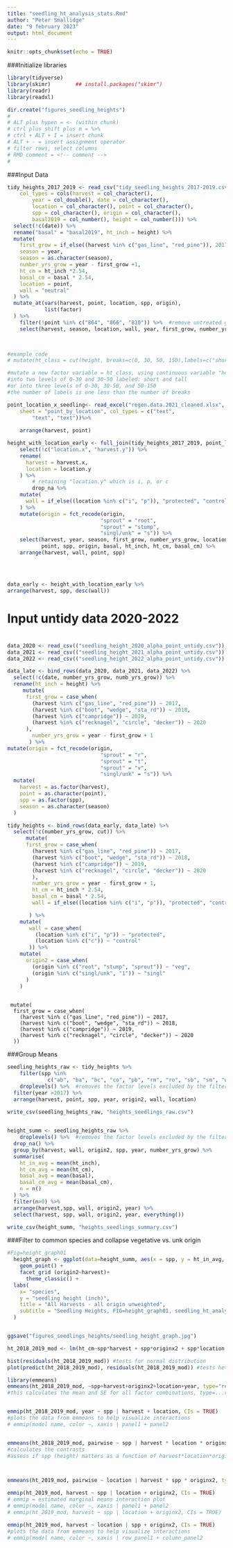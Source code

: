 ```yaml
---
title: "seedling_ht_analysis_stats.Rmd"
author: "Peter Smallidge"
date: "9 february 2023"
output: html_document
---
```


```r
knitr::opts_chunk$set(echo = TRUE)
```

###Initialize libraries
```r
library(tidyverse)
library(skimr)        ## install.packages("skimr")
library(readr)
library(readxl)

dir.create("figures_seedling_heights")
#
# ALT plus hypen = <- (within chunk)
# ctrl plus shift plus m = %>% 
# ctrl + ALT + I = insert chunk
# ALT + - = insert assignment operator
# filter rows, select columns
# RMD comment = <!-- comment -->
# 

```
<!-- 
DATA ORIGINS
"tidy_seedling_heights_2017-2019.csv" = file unknown
"seedling_height_2020_alpha_point_untidy.csv" = "seedling_ht_input_format_2020data.Rmd"
"seedling_height_2021_alpha_point_untidy.csv" = seedling_ht_input_format_2021data.Rmd
"seedling_height_2022_alpha_point_untidy.csv" = seedling_ht_input_format_2022data.Rmd

DATA FILES Produced
write_csv(seedling_heights_raw, "heights_seedlings_raw.csv")
write_csv(height_summ, "heights_seedlings_summary.csv")


-->





###Input Data
```r

tidy_heights_2017_2019 <- read_csv("tidy_seedling_heights_2017-2019.csv", 
    col_types = cols(harvest = col_character(), 
        year = col_double(), date = col_character(), 
        location = col_character(), point = col_character(), 
        spp = col_character(), origin = col_character(), 
        basal2019 = col_number(), height = col_number())) %>% 
  select(!c(date)) %>% 
  rename("basal" = "basal2019", ht_inch = height) %>% 
  mutate(
    first_grow = if_else((harvest %in% c("gas_line", "red_pine")), 2017, 2018),
    season = year,
    season = as.character(season),
    number_yrs_grow = year - first_grow +1,
    ht_cm = ht_inch *2.54,
    basal_cm = basal * 2.54,
    location = point,
    wall = "neutral"
  ) %>% 
  mutate_at(vars(harvest, point, location, spp, origin),
            list(factor)
  ) %>% 
    filter(!point %in% c("864", "866", "810")) %>%  #remove untreated gas line 
    select(harvest, season, location, wall, year, first_grow, number_yrs_grow, point, spp, origin, basal, ht_inch, ht_cm, basal_cm)


  
#example code  
# mutate(ht_class = cut(height, breaks=c(0, 30, 50, 150),labels=c("short","medium", "tall")))

#mutate a new factor variable = ht_class, using continuous variable "height"
#into two levels of 0-30 and 30-50 labeled: short and tall
#or into three levels of 0-30, 30-50, and 50-150
#the number of labels is one less than the number of breaks


```


```r
point_location_x_seedling<- read_excel("regen.data.2021_cleaned.xlsx", 
    sheet = "point_by_location", col_types = c("text", 
        "text", "text"))%>% 
    
    arrange(harvest, point)
```


```r
height_with_location_early <- full_join(tidy_heights_2017_2019, point_location_x_seedling, by = (c("point"))) %>% 
    select(!c("location.x", "harvest.y")) %>% 
    rename(
      harvest = harvest.x,
      location = location.y
    ) %>% 
        # retaining "location.y" which is i, p, or c
        drop_na %>% 
    mutate(
      wall = if_else((location %in% c("i", "p")), "protected", "control")
    ) %>% 
    mutate(origin = fct_recode(origin,
                              "sprout" = "root",
                              "sprout" = "stump",
                              "singl/unk" = "s")) %>% 
    select(harvest, year, season, first_grow, number_yrs_grow, location, wall, 
           point, spp, origin, basal, ht_inch, ht_cm, basal_cm) %>% 
    arrange(harvest, wall, point, spp)


      
  
data_early <- height_with_location_early %>% 
arrange(harvest, spp, desc(wall))

```



#
# Input untidy data 2020-2022
#

```r
data_2020 <- read_csv(("seedling_height_2020_alpha_point_untidy.csv"))
data_2021 <- read_csv(("seedling_height_2021_alpha_point_untidy.csv"))
data_2022 <- read_csv(("seedling_height_2022_alpha_point_untidy.csv"))

data_late <- bind_rows(data_2020, data_2021, data_2022) %>% 
  select(!c(date, number_yrs_grow, numb_yrs_grow)) %>% 
  rename(ht_inch = height) %>% 
     mutate(
      first_grow = case_when(
        (harvest %in% c("gas_line", "red_pine")) ~ 2017,
        (harvest %in% c("boot", "wedge", "sta_rd")) ~ 2018,
        (harvest %in% c("campridge")) ~ 2019,
        (harvest %in% c("recknagel", "circle", "decker")) ~ 2020
      ),
        number_yrs_grow = year - first_grow + 1
       ) %>% 
mutate(origin = fct_recode(origin,
                              "sprout" = "r",
                              "sprout" = "t",
                              "sprout" = "v",
                              "singl/unk" = "s")) %>% 
  mutate(
    harvest = as.factor(harvest), 
    point = as.character(point),
    spp = as.factor(spp),
    season = as.character(season)
  )

tidy_heights <- bind_rows(data_early, data_late) %>% 
  select(!c(number_yrs_grow, cut)) %>% 
      mutate(
      first_grow = case_when(
        (harvest %in% c("gas_line", "red_pine")) ~ 2017,
        (harvest %in% c("boot", "wedge", "sta_rd")) ~ 2018,
        (harvest %in% c("campridge")) ~ 2019,
        (harvest %in% c("recknagel", "circle", "decker")) ~ 2020
        ),
        number_yrs_grow = year - first_grow + 1,
        ht_cm = ht_inch * 2.54,
        basal_cm = basal * 2.54,
        wall = if_else((location %in% c("i", "p")), "protected", "control")

       ) %>% 
    mutate(
       wall = case_when(
         (location %in% c("i", "p")) ~ "protected",
         (location %in% c("c")) ~ "control"
       )) %>% 
    mutate(
      origin2 = case_when(
        (origin %in% c("root", "stump", "sprout")) ~ "veg",
        (origin %in% c("singl/unk", "1")) ~ "singl"
      )
    )
    

```


     mutate(
      first_grow = case_when(
        (harvest %in% c("gas_line", "red_pine")) ~ 2017,
        (harvest %in% c("boot", "wedge", "sta_rd")) ~ 2018,
        (harvest %in% c("campridge")) ~ 2019,
        (harvest %in% c("recknagel", "circle", "decker")) ~ 2020
      ))




###Group Means
```r
seedling_heights_raw <- tidy_heights %>% 
    filter(spp %in% 
             c("ab", "ba", "bc", "co", "pb", "rm", "ro", "sb", "sm", "wa", "wp", "eh", "bh")) %>% #spp less than n=50 removed
    droplevels() %>%  #removes the factor levels excluded by the filter
  filter(year >2017) %>% 
  arrange(harvest, point, spp, year, origin2, wall, location)
  
write_csv(seedling_heights_raw, "heights_seedlings_raw.csv")


height_summ <- seedling_heights_raw %>% 
    droplevels() %>%  #removes the factor levels excluded by the filter
  drop_na() %>% 
  group_by(harvest, wall, origin2, spp, year, number_yrs_grow) %>% 
  summarise(
    ht_in_avg = mean(ht_inch),
    ht_cm_avg = mean(ht_cm),
    basal_avg = mean(basal),
    basal_cm_avg = mean(basal_cm),
    n = n()
  ) %>% 
  filter(n>0) %>% 
  arrange(harvest,spp, wall, origin2, year) %>% 
  select(harvest, spp, wall, origin2, year, everything())

write_csv(height_summ, "heights_seedlings_summary.csv")


```





###Filter to common species and collapse vegetative vs. unk origin
```r


#Fig=height_graph01
  height_graph <- ggplot(data=height_summ, aes(x = spp, y = ht_in_avg, color = number_yrs_grow)) +
    geom_point() +
    facet_grid (origin2~harvest)+
      theme_classic() +
  labs(
    x= "species",
    y = "seedling height (inch)",
    title = "All Harvests - all origin unweighted",
    subtitle = "Seedling Heights, FIG=height_graph01, seedling_ht_analysis_stats.Rmd"
  ) 


ggsave("figures_seedlings_heights/seedling_height_graph.jpg")


```


```r

ht_2018_2019_mod <- lm(ht_cm~spp*harvest + spp*originx2 + spp*location + spp*year, data=height_common)

hist(residuals(ht_2018_2019_mod)) #tests for normal distribution
plot(predict(ht_2018_2019_mod), residuals(ht_2018_2019_mod)) #tests heteroscedasticity, thus log

library(emmeans)
emmeans(ht_2018_2019_mod, ~spp+harvest+originx2+location+year, type="response")
#this calculates the mean and SE for all factor combinations, type=...reverse transformed


emmip(ht_2018_2019_mod, year ~ spp | harvest + location, CIs = TRUE)
#plots the data from emmeans to help visualize interactions
# emmip(model name, color ~, xaxis | panel1 + panel2


emmeans(ht_2018_2019_mod, pairwise ~ spp | harvest * location * originx2 * year, type = "response")
#calculates the contrasts
#assess if spp (height) matters as a function of harvest*location*originx2*year




```


```r
emmeans(ht_2019_mod, pairwise ~ location | harvest * spp * originx2, type = "response")

emmip(ht_2019_mod, harvest ~ spp | location + originx2, CIs = TRUE)
# emmip = estimated marginal means interaction plot
# emmip(model name, color ~, xaxis | panel1 + panel2
# emmip(ht_2019_mod, harvest ~ spp | location + originx2, CIs = TRUE)

```


```r
emmip(ht_2019_mod, harvest ~ location | spp + originx2, CIs = TRUE)
#plots the data from emmeans to help visualize interactions
# emmip(model name, color ~, xaxis | row_panel1 + column_panel2


```










